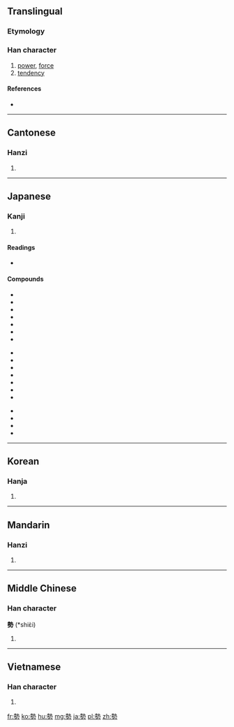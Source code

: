 {{also|势}}
==Translingual==

===Etymology===
{{Han compound|埶|力|c1=p|c2=s|t2=power|ls=psc}}

===Han character===
{{Han char|rn=19|rad=力|as=11|sn=13|four=4542<sub>7</sub>|canj=土戈大尸 (GIKS)}}

# [[power]], [[force]]
# [[tendency]]

====References====
* {{Han ref|kx=0149.040|dkj=02422|dj=0336.110|hdz=10377.030|uh=52E2|ud=21218|bh=B6D5|bd=46805}}

----

==Cantonese==

===Hanzi===
{{yue-hanzi|jyut=|y=sai3|sim=势}}

# {{defn|lang=yue|sort=力11}}

----

==Japanese==

===Kanji===
{{ja-kanji|grade=5|rs=力11}}

# {{defn|lang=ja|sort=力11}}

====Readings====
* {{ja-readings|on=[[せい]] (sei), [[せ]] (se)|kun=[[いきおい]] (ikioi)}}

====Compounds====
{{top3}}
* {{l|ja|sc=Jpan|趨勢|tr=すうせい, sūsei}}
* {{l|ja|sc=Jpan|衰勢|tr=すいせい, suisei}}
* {{l|ja|sc=Jpan|姿勢|tr=しせい, shisei}}
* {{l|ja|sc=Jpan|形勢|tr=けいせい, keisei}}
* {{l|ja|sc=Jpan|村勢|tr=そんせい, sonsei}}
* {{l|ja|sc=Jpan|町勢|tr=ちょうせい, chōsei}}
* {{l|ja|sc=Jpan|区勢|tr=くせい, kusei}}
{{mid3}}
* {{l|ja|sc=Jpan|市勢|tr=しせい, shisei}}
* {{l|ja|sc=Jpan|水勢|tr=すいせい, suisei}}
* {{l|ja|sc=Jpan|手勢|tr=てぜい, tezei}}
* {{l|ja|sc=Jpan|中勢|tr=ちゅうせい, chūsei}}
* {{l|ja|sc=Jpan|病勢|tr=びょうせい, byōsei}}
* {{l|ja|sc=Jpan|落勢|tr=らくせい, rakusei}}
* {{l|ja|sc=Jpan|騰勢|tr=とうせい, tōsei}}
{{mid3}}
* {{l|ja|sc=Jpan|勢力伯仲|tr=せいりょくはくちゅう, seiryokuhakuchū}}
* {{l|ja|sc=Jpan|党勢|tr=とうせい, tōsei}}
* {{l|ja|sc=Jpan|猖獗|tr=しょうけつ, shōketsu}}
* {{l|ja|sc=Jpan|破竹の勢い|tr=はちくのいきおい, hachikunoikioi}}
{{bottom}}

----

==Korean==

===Hanja===
{{ko-hanja|hangeul=세|rv=se|mr=se}}

# {{defn|lang=ko|sort=力11}}

----

==Mandarin==

===Hanzi===
{{cmn-hanzi|sim=势|pin=[[shì]] ([[shi4]])|wg=shih<sup>4</sup>}}

# {{defn|lang=cmn|sort=力11}}

----

==Middle Chinese==

===Han character===
'''勢''' (*shiɛ̀i)<!--asterisk indicates that this is a reconstructed pronunciation-->

# {{defn|lang=zhx-mid|sort=力11}}

----

==Vietnamese==

===Han character===
{{vi-hantu|[[thế]], [[thể]]|rs=力11}}

# {{defn|lang=vi|sort=力11}}

[[fr:勢]]
[[ko:勢]]
[[hu:勢]]
[[mg:勢]]
[[ja:勢]]
[[pl:勢]]
[[zh:勢]]